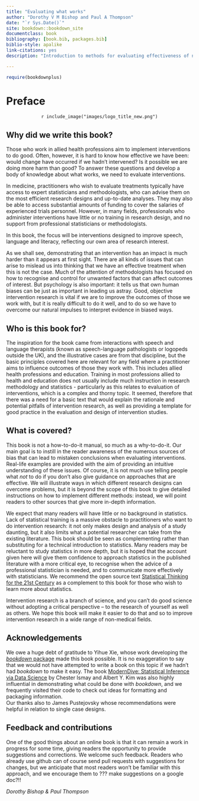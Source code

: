 ```yaml
--- 
title: "Evaluating what works"
author: "Dorothy V M Bishop and Paul A Thompson"
date: "`r Sys.Date()`"
site: bookdown::bookdown_site
documentclass: book
bibliography: [book.bib, packages.bib]
biblio-style: apalike
link-citations: yes
description: "Introduction to methods for evaluating effectiveness of non-medical interventions"

---
```

```r
require(bookdownplus)
```

# Preface {-}
<!---- for include_image you need bookdownplus package-->
\vspace{0.1in}

<center>
`r include_image("images/logo_title_new.png")`
</center>
\vspace{0.1in}

## Why did we write this book? {-}

Those who work in allied health professions aim to implement interventions to do good. Often, however, it is hard to know how effective we have been: would change have occurred if we hadn't intervened? Is it possible we are doing more harm than good? To answer these questions and develop a body of knowledge about what works, we need to evaluate interventions.  

In medicine, practitioners who wish to evaluate treatments typically have access to expert statisticians and methodologists, who can advise them on the most efficient research designs and up-to-date analyses. They may also be able to access substantial amounts of funding to cover the salaries of experienced trials personnel. However, in many fields, professionals who administer interventions have little or no training in research design, and no support from professional statisticians or methodologists. 

In this book, the focus will be interventions designed to improve speech, language and literacy, reflecting our own area of research interest.  

As we shall see, demonstrating that an intervention has an impact is much harder than it appears at first sight. There are all kinds of issues that can arise to mislead us into thinking that we have an effective treatment when this is not the case. Much of the attention of methodologists has focused on how to recognise and control for unwanted factors that can affect outcomes of interest. But psychology is also important: it tells us that own human biases can be just as important in leading us astray. Good, objective intervention research is vital if we are to improve the outcomes of those we work with, but it is really difficult to do it well, and to do so we have to overcome our natural impulses to interpret evidence in biased ways.

## Who is this book for? {-}

The inspiration for the book came from interactions with speech and language therapists (known as speech-language pathologists or logopeds outside the UK), and the illustrative cases are from that discipline, but the basic principles covered here are relevant for any field where a practitioner aims to influence outcomes of those they work with. This includes allied health professions and education.  Training in most professions allied to health and education does not usually include much instruction in research methodology and statistics - particularly as this relates to evaluation of interventions, which is a complex and thorny topic. It seemed, therefore that there was a need for a basic text that would explain the rationale and potential pitfalls of intervention research, as well as providing a template for good practice in the evaluation and design of intervention studies. 

## What is covered? {-}

This book is not a how-to-do-it manual, so much as a why-to-do-it. Our main goal is to instill in the reader awareness of the numerous sources of bias that can lead to mistaken conclusions when evaluating interventions. Real-life examples are provided with the aim of providing an intuitive understanding of these issues. Of course, it is not much use telling people what _not_ to do if you don't also give guidance on approaches that are effective. We will illustrate ways in which different research designs can overcome problems, but it is beyond the scope of this book to give detailed instructions on how to implement different methods: instead, we will point readers to other sources that give more in-depth information. 

We expect that many readers will have little or no background in statistics. Lack of statistical training is a massive obstacle to practitioners who want to do intervention research: it not only makes design and analysis of a study daunting, but it also limits what a potential researcher can take from the existing literature. This book should be seen as complementing rather than substituting for a technical introduction to statistics. Many readers may be reluctant to study statistics in more depth, but it is hoped that the account given here will give them confidence to approach statistics in the published literature with a more critical eye, to recognise when the advice of a professional statistician is needed, and to communicate more effectively with statisticians. We recommend the open source text [Statistical Thinking for the 21st Century](https://github.com/statsthinking21/statsthinking21) as a complement to this book for those who wish to learn more about statistics.  

Intervention research is a branch of science, and you can't do good science without adopting a critical perspective – to the research of yourself as well as others. We hope this book will make it easier to do that and so to improve intervention research in a wide range of non-medical fields. 

## Acknowledgements {-}
We owe a huge debt of gratitude to Yihue Xie, whose work developing the [_bookdown_ package](https://bookdown.org/) made this book possible. It is no exaggeration to say that we would not have attempted to write a book on this topic if we hadn't had _bookdown_ to make it easy. The book [ModernDive: Statistical Inference via Data Science](https://moderndive.com/) by Chester Ismay and Albert Y. Kim was also highly influential in demonstrating what could be done with _bookdown_, and we frequently visited their code to check out ideas for formatting and packaging information.  
Our thanks also to James Pustejovsky whose recommendations were helpful in relation to single case designs. 

## Feedback and contributions {-}
One of the good things about an online book is that it can remain a work in progress for some time, giving readers the opportunity to provide suggestions and corrections. We welcome such feedback. Readers who already use github can of course send pull requests with suggestions for changes, but we anticipate that most readers won't be familiar with this approach, and we encourage them to ??? make suggestions on a google doc?!!


_Dorothy Bishop \& Paul Thompson_
